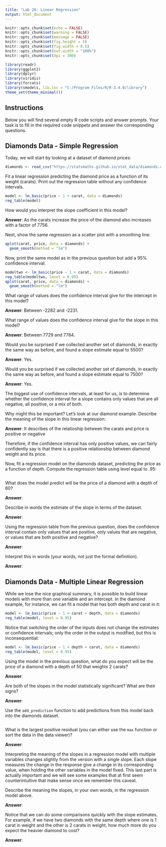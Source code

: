 ---
title: "Lab 20: Linear Regression"
output: html_document
---

```{r setup, include=FALSE}
knitr::opts_chunk$set(echo = FALSE)
knitr::opts_chunk$set(warning = FALSE)
knitr::opts_chunk$set(message = FALSE)
knitr::opts_chunk$set(fig.height = 5)
knitr::opts_chunk$set(fig.width = 8.5)
knitr::opts_chunk$set(out.width = "100%")
knitr::opts_chunk$set(dpi = 300)

library(readr)
library(ggplot2)
library(dplyr)
library(viridis)
library(forcats)
library(smodels, lib.loc = "C:/Program Files/R/R-3.4.0/library")
theme_set(theme_minimal())
```

## Instructions

Below you will find several empty R code scripts and answer prompts. Your task
is to fill in the required code snippets and answer the corresponding
questions.

## Diamonds Data - Simple Regression

Today, we will start by looking at a dataset of diamond prices:

```{r}
diamonds <- read_csv("https://statsmaths.github.io/stat_data/diamonds.csv")
```

Fit a linear regression predicting the diamond price as a function of
its weight (carats). Print out the regression table without any confidence
intervals.

```{r}
model <- lm_basic(price ~ 1 + carat, data = diamonds) 
reg_table(model)
```

How would you interpret the slope coefficient in this model?

**Answer**: As the carats increase the price of the diamond also increases with a factor of 7756.


Next, show the same regression as a scatter plot with a smoothing line:

```{r}
qplot(carat, price, data = diamonds) + 
  geom_smooth(method = "lm")

```

Now, print the same model as in the previous question but add a 95%
confidence interval.

```{r}
modeltwo <- lm_basic(price ~ 1 + carat, data = diamonds) 
reg_table(modeltwo, level = 0.95)
qplot(carat, price, data = diamonds) + 
  geom_smooth(method = "lm")
```

What range of values does the confidence interval give for the intercept
in this model?

**Answer**: Between -2282 and -2231.

What range of values does the confidence interval give for the slope
in this model?

**Answer**: Between 7729  and 7784.

Would you be surprised if we collected another set of diamonds, in exactly the
same way as before, and found a slope estimate equal to 5500?

**Answer**: Yes. 

Would you be surprised if we collected another set of diamonds, in exactly the
same way as before, and found a slope estimate equal to 7500?

**Answer**: Yes.

The biggest use of confidence intervals, at least for us, is to
determine whether the confidence interval for a slope contains only values
that are all negative, all positive, or a mix of both.

Why might this be important? Let's look at our diamond example. Describe the
meaning of the slope in this linear regression:

**Answer**: It describes of the relatioship between the carats and price is positive or negative

Therefore, if the confidence interval has only positive values, we can
fairly confidently say is that there is a positive relationship between
diamond weight and its price.

Now, fit a regression model on the diamonds dataset, predicting the price as
a function of depth. Compute the regression table using level equal to .95:

```{r}

```

What does the model predict will be the price of a diamond with a depth of
60?

**Answer**:

Describe in words the estimate of the slope in terms of the dataset.

**Answer**:

Using the regression table from the previous question, does the
confidence interval contain only values that are positive, only values that
are negative, or values that are both positive and negative?

**Answer**:

Interpret this in words (your words, not just the formal definition).

**Answer**:

## Diamonds Data - Multiple Linear Regression

While we lose the nice graphical summary, it is possible to build linear
models with more than one variable and an intercept. In the diamond example,
for instance, we can fit a model that has both depth and carat in it:

```{r}
model <- lm_basic(price ~ 1 + carat + depth, data = diamonds)
reg_table(model, level = 0.95)
```

Notice that switching the order of the inputs does not change the estimates
or confidence intervals; only the order in the output is modified, but this
is inconsequential:

```{r}
model <- lm_basic(price ~ 1 + depth + carat, data = diamonds)
reg_table(model, level = 0.95)
```

Using the model in the previous question, what do you expect will be the
price of a diamond with a depth of 50 that weights 2 carats?

**Answer**:

Are both of the slopes in the model statistically significant? What are
their signs?

**Answer**:

Use the `add_prediction` function to add predictions from this model
back into the diamonds dataset.

```{r}

```

What is the largest positive residual (you can either use the `max` function
or sort the data in the data viewer)?

**Answer**:

Interpreting the meaning of the slopes in a regression model with
multiple variables changes slightly from the version with a single slope.
Each slope measures the change in the response give a change in its
corresponding value, when holding the other variables in the model fixed.
This last part is actually important and we will see some examples that at
first seem counterintuitive that make sense once we remember this caveat.

Describe the meaning the slopes, in your own words, in the regression model
above.

**Answer**:

Notice that we can do some comparisons quickly with the slope estimates.
For example, if we have two diamonds with the same depth where one is 1
carat in weight and the other is 2 carats in weight, how much more do you
expect the heavier diamond to cost?

**Answer**:


